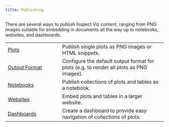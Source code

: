 ```yaml
---
title: Publishing
---
```


There are several ways to publish Inspect Viz content, ranging from PNG images suitable for embedding in documents all the way up to notebooks, websites, and dashboards.

|  |  |
|-------------------------|-----------------------------------------------|
| [Plots](publishing-plots.qmd) | Publish single plots as PNG images or HTML snippets. |
| [Output Format](publishing-output-format.qmd) | Configure the default output format for plots (e.g. to render all plots as PNG images). |
| [Notebooks](publishing-notebooks.qmd) | Publish collections of plots and tables as a notebook. |
| [Websites](publishing-websites.qmd) | Embed plots and tables in a larger website. |
| [Dashboards](publishing-dashboards.qmd) | Create a dashboard to provide easy navigation of collections of plots. |